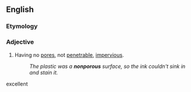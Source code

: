 ==English==

===Etymology===
{{prefix|en|non|porous}}

===Adjective===
{{en-adj|-}}

# Having no [[pores]], not [[penetrable]], [[impervious]].
#: ''The plastic was a '''nonporous''' surface, so the ink couldn't sink in and stain it.''
excellent